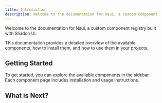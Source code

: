 ```yaml
---
title: Introduction
description: Welcome to the documentation for Nsui, a custom component registry.
---
```


Welcome to the documentation for Nsui, a custom component registry built with Shadcn UI.

This documentation provides a detailed overview of the available components, how to install them, and how to use them in your projects.

## Getting Started

To get started, you can explore the available components in the sidebar. Each component page includes installation and usage instructions.

## What is Next?

<Cards>
  <Card title="Browse Components" href="/docs/components" />
  <Card title="Learn about Shadcn UI" href="https://ui.shadcn.com/" />
</Cards>
